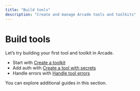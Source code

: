 ```yaml
---
title: "Build tools"
description: "Create and manage Arcade tools and toolkits"
---
```


# Build tools

Let’s try building your first tool and toolkit in Arcade.

- Start with [Create a toolkit](/home/authoring-tools/build-tools/create-a-toolkit)
- Add auth with [Create a tool with secrets](/home/authoring-tools/build-tools/create-a-tool-with-secrets)
- Handle errors with [Handle tool errors](/home/authoring-tools/build-tools/handle-tool-errors)

You can explore additional guides in this section.



